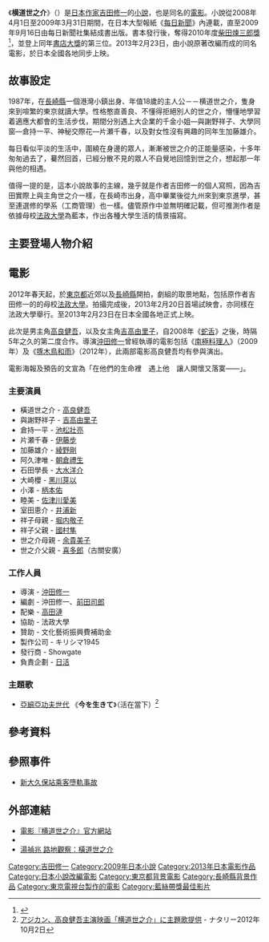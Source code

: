 {{noteTA
|G1=JP Show
}}
{{Infobox Book
| name                 = 横道世之介
|原名      = {{lang|ja|横道世之介}}
|中文书名   = 横道世之介
| image                =  
| author               = [[吉田修一|吉田修一]]
| title_orig           = 
| translator           = 林雅惠
| illustrator          = 
| cover_artist         = 
| country              = 
| language             = 
| series               = 
| subject              = [[文學|文學]]
| genre                = [[小說|小說]]
| publisher            = {{flagicon|Japan}}[[毎日新聞社|毎日新聞社]]<br>{{flagicon|Taiwan}}新雨出版社
| release_date         = 2009年9月
| chinese_release_date = 2011年11月1日
| media_type           = 
| pages                = 441（日文）、448（中文）
| size_weight          = 
| format               = 
| isbn                 = ISBN 978-986-227-099-8（中文）
| oclc                 = 
| preceded_by          = 
| followed_by          = 
}}

《'''横道世之介'''》（{{jpn|j=横道世之介|hg=よこみち よのすけ|rm=Yokomichi Yonosuke}}）是[[日本|日本]][[作家|作家]][[吉田修一|吉田修一]]的[[小說|小說]]，也是同名的[[電影|電影]]。小說從2008年4月1日至2009年3月31日期間，在日本大型報紙《[[每日新聞|每日新聞]]》內連載，直至2009年9月16日由每日新聞社集結成書出版。書本發行後，奪得2010年度[[柴田煉三郎獎|柴田煉三郎獎]]<ref>{{cite web|url=http://www.shueisha.co.jp/shuppan4syo/sibaren/|title=柴田錬三郎賞受賞作リスト|access-date=2013-07-17|archive-date=2016-03-04|archive-url=https://web.archive.org/web/20160304112321/http://www.shueisha.co.jp/shuppan4syo/sibaren/|dead-url=no}}</ref>，並登上同年[[書店大獎|書店大獎]]的第三位。2013年2月23日，由小說原著改編而成的同名電影，於日本全國各地同步上映。

==故事設定==
1987年，在[[長崎縣|長崎縣]]一個港灣小鎮出身、年值18歲的主人公－－横道世之介，隻身來到喧繁的東京就讀大學。性格憨直善良、不懂得拒絕別人的世之介，懵懂地學習着適應大都會的生活步伐，期間分別遇上大企業的千金小姐—與謝野祥子、大學同窗—倉持一平、神秘交際花—片瀬千春，以及對女性沒有興趣的同年生加藤雄介。

每日看似平淡的生活中，圍繞在身邊的眾人，漸漸被世之介的正能量感染，十多年匆匆過去了，驀然回首，已經分散不見的眾人不自覺地回憶到世之介，想起那一年與他的相遇。

值得一提的是，這本小說故事的主線，幾乎就是作者吉田修一的個人寫照，因為吉田實際上與主角世之介一樣，在長崎市出身，高中畢業後從九州來到東京進學，甚至連選修的學系（工商管理）也一樣。儘管原作中並無明確記載，但可推測作者是依據母校[[法政大學|法政大學]]為藍本，作出各種大學生活的情景描寫。

==主要登場人物介紹==

==電影==
{{Infobox Film   
| name = 横道世之介
| original_name = {{lang|ja|横道世之介}}
| image = 
| caption = 
| tw_name = 橫道世之介
| hk_name =  那年遇上世之介
| director = [[沖田修一|沖田修一]] 
| producer = 
| writer = [[沖田修一|沖田修一]]、[[前田司郎|前田司郎]]
| starring = [[高良健吾|高良健吾]]<br/>[[吉高由里子|吉高由里子]]<br/>[[池松壯亮|池松壯亮]]<br/>[[伊藤步|伊藤步]]<br/>[[綾野剛|綾野剛]]
| music = 高田漣
| cinematography =    
| editing =    
| production_company =    
| distributor = Showgate（日本）<br/> [[高先電影|高先電影]]（香港）<br/> ifilm傳影互動（台灣）
| released = [[File:Flag_of_Japan.svg|22px]] 2013年2月23日<br/> [[File:Flag_of_Hong_Kong.svg|22px]] 2013年7月4日<br/>[[File:Flag_of_Taiwan.svg|22px]] 2013年11月8日
}}

2012年春天起，於[[東京都|東京都]]近郊以及[[長崎縣|長崎縣]]開拍，劇組的取景地點，包括原作者吉田修一的的母校[[法政大學|法政大學]]。拍攝完成後，2013年2月20日首場試映會，亦同樣在法政大學舉行。至2013年2月23日在日本全國各地正式上映。

此次是男主角[[高良健吾|高良健吾]]，以及女主角[[吉高由里子|吉高由里子]]，自2008年《[[蛇舌|蛇舌]]》之後，時隔5年之久的第二度合作。導演[[沖田修一|沖田修一]]曾經執導的電影包括《[[南極料理人|南極料理人]]》（2009年）及《[[啄木鳥和雨|啄木鳥和雨]]》（2012年），此兩部電影高良健吾均有參與演出。

電影海報及預告的文宣為「在他們的生命裡　遇上他　讓人開懷又落寞――」。
===主要演員===
*橫道世之介 - [[高良健吾|高良健吾]]
*與謝野祥子 - [[吉高由里子|吉高由里子]]
*倉持一平 - [[池松壯亮|池松壯亮]]
*片瀬千春 - [[伊藤步|伊藤步]]
*加藤雄介 - [[綾野剛|綾野剛]]
*阿久津唯 - [[朝倉禮生|朝倉禮生]]
*石田學長 - [[大水洋介|大水洋介]]
*大崎櫻 - [[黑川芽以|黑川芽以]]
*小澤 - [[柄本佑|柄本佑]]
*睦美 - [[佐津川愛美|佐津川愛美]]
*室田恵介 - [[井浦新|井浦新]]
*祥子母親 - [[堀内敬子|堀内敬子]]
*祥子父親 - [[國村隼|國村隼]]
*世之介母親 - [[余貴美子|余貴美子]]
*世之介父親 - [[喜多郎|喜多郎]]（古關安廣）

===工作人員===
*導演 - [[沖田修一|沖田修一]]
*編劇 - 沖田修一、[[前田司郎|前田司郎]]
*配樂 - [[高田漣|高田漣]]
*協助 - 法政大學
*贊助 - 文化藝術振興費補助金
*製作公司 - キリシマ1945
*發行商 - Showgate
*負責企劃 - [[日活|日活]]

===主題歌===
*[[ASIAN_KUNG-FU_GENERATION|亞細亞功夫世代]] 《'''今を生きて'''》（活在當下）<ref>[http://natalie.mu/music/news/77587 アジカン、高良健吾主演映画「横道世之介」に主題歌提供] {{Wayback|url=http://natalie.mu/music/news/77587 |date=20190410184659 }}- ナタリー2012年10月2日</ref>

== 參考資料 ==
{{Reflist}}

== 參照事件 ==
*[[新大久保站乘客墮軌事故|新大久保站乘客墮軌事故]]

== 外部連結 ==
*[http://yonosuke-movie.com/ 電影『横道世之介』官方網站] {{Wayback|url=http://yonosuke-movie.com/ |date=20210224004029 }}
*{{imdb title|2151915|那年遇上世之介}}
*[http://paper.wenweipo.com/2011/12/21/OT1112210016.htm 湯禎兆 路地觀察：橫道世之介] {{Wayback|url=http://paper.wenweipo.com/2011/12/21/OT1112210016.htm |date=20160304072847 }}

{{藍絲帶獎最佳影片}}

{{DEFAULTSORT:Yokomichi Yonosuke}}
[[Category:吉田修一|Category:吉田修一]]
[[Category:2009年日本小說|Category:2009年日本小說]]
[[Category:2013年日本電影作品|Category:2013年日本電影作品]]
[[Category:日本小說改編電影|Category:日本小說改編電影]]
[[Category:東京都背景電影|Category:東京都背景電影]]
[[Category:長崎縣背景作品|Category:長崎縣背景作品]]
[[Category:東京電視台製作的電影|Category:東京電視台製作的電影]]
[[Category:藍絲帶獎最佳影片|Category:藍絲帶獎最佳影片]]